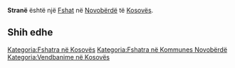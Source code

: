 {{Fshat në Kosovës
 | Emri                = Stranë
| sqi_N_name = Stranë
| sqi_N_FULL_NAME_RO = Stranë
| sqi_N_FULL_NAME_ND_RO = Strane
| sqi_N_SORT_NAME_RG = STRANE
| sqi_N_FULL_NAME_RG = Stranë
| sqi_N_FULL_NAME_ND_RG = Strane
| srp_N_name = Strana
| srp_N_FULL_NAME_RO = Strana
| srp_N_FULL_NAME_ND_RO = Strana
| srp_N_SORT_NAME_RG = STRANA
| srp_N_FULL_NAME_RG = Strana
| srp_N_FULL_NAME_ND_RG = Strana
| srp_NS_name = Страна
| srp_NS_FULL_NAME_RO = Страна
| srp_NS_FULL_NAME_ND_RO = Страна
| srp_NS_SORT_NAME_RG = СТРАНА
| srp_NS_FULL_NAME_RG = Страна
| srp_NS_FULL_NAME_ND_RG = Страна

 | Emri (Rasa dhanore) = 
 | Figura              = 
 | Shteti              = Kosovo
 | Komuna              = Novobërdë
 | Kodi postar         = 
 | Sipërfaqja          = 

 | Popullsia           = 

 | Regj. i popullsisë  = 
 | Dend. e popullsisë  = 
 | Faqja zyrtare       = 
 <!--- Koordinatat ----> 
 | Gjerësia            = 42.892778
 | Gjatësia            = 20.917222
 | Lartësia            = 
}}
'''Stranë''' është një [[Fshat]] në [[Novobërdë]] të [[Kosovës]].

<!-- == Gjeografia == -->
<!-- == Historia == -->
<!-- == Demografia == -->
== Shih edhe ==
{{Komuna Novobërdë}}
{{Kosovo-Administrata-Cung}}

[[Kategoria:Fshatra në Kosovës]]
[[Kategoria:Fshatra në Kommunes Novobërdë]]
[[Kategoria:Vendbanime në Kosovës]]
